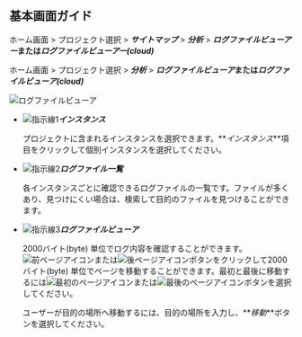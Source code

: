 ## 基本画面ガイド

<InDoc product='postgresql,mysql'>

ホーム画面 > プロジェクト選択 > **_サイトマップ_** > **_分析_** > **_ログファイルビューアー_**または**_ログファイルビューアー(cloud)_**

</InDoc>

<Xclude product='postgresql,mysql'>

ホーム画面 > プロジェクト選択 > **_分析_** > **_ログファイルビューア_**または**_ログファイルビューア(cloud)_**

</Xclude>

![ログファイルビューア](/img/analysis-log-viewer.png)

-   ![指示線1](/img/number-01.png)**_インスタンス_**

    プロジェクトに含まれるインスタンスを選択できます。**_インスタンス_**項目をクリックして個別インスタンスを選択してください。

-   ![指示線2](/img/number-02.png)**_ログファイル一覧_**

    各インスタンスごとに確認できるログファイルの一覧です。ファイルが多くあり、見つけにくい場合は、検索して目的のファイルを見つけることができます。

-   ![指示線3](/img/number-03.png)**_ログファイルビューア_** 

    2000バイト(byte) 単位でログ内容を確認することができます。![前ページアイコン](/img/left-arrow.svg)または![後ページアイコン](/img/right-arrow.svg)ボタンをクリックして2000バイト(byte) 単位でページを移動することができます。最初と最後に移動するには![最初のページアイコン](/img/ico-first.svg)または![最後のページアイコン](/img/ico-last.svg)ボタンを選択してください。

    ユーザーが目的の場所へ移動するには、目的の場所を入力し、**_移動_**ボタンを選択してください。
